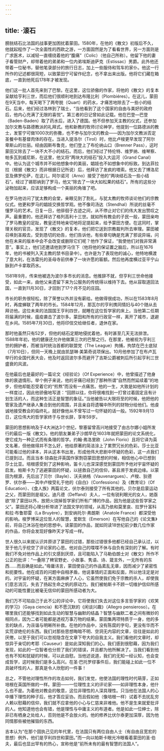 ```yaml
---
---
---
```

title: ·滚石
---




膀胱结石比法国的战事更加困扰着蒙田。1580年，在他的《散文》初版后不久，他就起程作了一次全面性的西欧之游，一方面固然是为了看看世界，另一方面则是广求医术，以减轻一直缠绕着他的“腹痛”（Colic）（他自己所称）。他留下他的妻子看管财产，却带着他的弟弟和一位内弟埃斯迪萨克（Estissac）男爵。此外他还带着一位秘书，替他笔录部分的旅行日志，加上一些服侍和驾车的家仆。他这一行所作的记述都很简短，以致蒙田宁可留作纪念，也不拿出来出版。他将它们藏在箱底，一直到他死后178年才被发现。

他们这一批人首先来到了巴黎。在这里，这位骄傲的作家，将他的《散文》的复本呈献给亨利三世，而后他们很顺利地到达布隆比利（Plombiéres）。在这儿，蒙田在9天当中，每天喝下了两夸脱（Quart）的药水，才痛苦地除去了一些小的结石。后来，他们经过洛林到了瑞士，“当他看到了这个国家的自由与美好的政府后，他内心充满了无限的喜悦”。第三者的日记曾如此记载。他在巴登—巴登（Baden-Baden）取了药水后，进入了德国。他不但参加天主教的仪式，还参加加尔文教与路德教派的礼拜式。他和新教的牧师讨论神学，他提到一位路德派的教士，发誓宁可做1000次的弥撒，也不参与加尔文的教会——因为加尔文教派否定圣餐中有基督肉体的存在。当进入提洛尔（Tirol）时，他比卢梭更早发现了阿尔卑斯山的壮丽。经由因斯布鲁克，他们登上了布伦纳山口（Brenner Pass），这时蒙田又除去了一块不大不小的结石。而后，他们经过了特伦特、维罗纳、维琴察、帕多瓦到威尼斯，在这里，他又将“两块大的结石”投入大运河（Grand Canal）中。他认为这个城市并不如他想象中的美丽，娼妓也不如想象中的标致。到达菲拉拉（根据《散文》而非根据日记所说）后，他拜访了发疯的塔索。他又去了博洛尼亚及佛罗伦萨，在这儿，阿尔诺河（Arno）接受了他的“两块结石及一些小结石”。经过了锡耶纳到了罗马，他又“除去了一块大如松果的结石”。所有的这些分泌物加起来，应该足够构成一个美丽的角锥了吧。

在罗马他访问了犹太教的会堂，亲眼见到了割礼，与犹太教的牧师谈论他们的宗教仪式。他更和罗马的娼妓交换哲学观。他不像司汤达（Stendhal）所说的丝毫不懂罗马的艺术。日复一日，他徘徊于古迹之间，从不停止对它们的伟大发出赞叹之声。最重要的，他还拜访了格列高利十三世。就如所有教会的子民一般，蒙田亲吻了罗马教皇的足趾，教皇还特地亲切地将足提起来，给予蒙田方便。在这同时，掌理关税的官员，发现了《散文》的复本，他们把它送到宗教裁判所去审理。蒙田被召唤到圣殿去，受到恳切的劝告，他们告诉他，有些章句确是充满了邪说异端，问他在未来的版本中会不会改变或删除它们呢？他作了保证，“我使他们对我非常满意”。事实上，他们还邀请他到罗马住下（他将他的保证置之脑后，所以在1676年，他的书被列入天主教的禁书目录中）。也许是为了表现他的诚心，他特地横渡了意大利，在洛雷托的圣母寺前供奉了一块许愿的匾额。然后他再度横过亚平宁山脉到卢卡拿取药水。

1581年9月，传来他被选为波尔多市长的消息。他推辞不就，但亨利三世命他接受，如此一来，由他父亲遗留下来为公服务的传统得以维持下去。他从容取道回法国，一直到11月30日，才回到了17个月不见的庄园。

市长的职务很轻松，除了荣誉以外并没有薪给。他做得很成功，所以在1583年8月时，再度蝉联了两年的市长。1584年12月，那瓦尔的亨利携同情妇与40个随从去拜访他。这位未来的法国国王亨利四世，就睡在这位哲学家的床上。当他第二任期将届满的时候，瘟疫袭击了波尔多。蒙田和所有的行政官一样，离开了城市，退避在乡间。1585年7月30日，他将印信交给继任者，退休在家。

那时他虽然只有52岁，但他的结石定期地侵扰着他，有时甚至几天无法排泄。1588年年初，他的健康还允许他做第三次的巴黎之行。在那里，他被视为亨利三世的拥护者，而被当时统治首都的联盟党（The League）拘捕，拘禁在巴士底狱（7月10日），但同一天晚上就由凯瑟琳·美第奇说项保出。10月他参加了在布卢瓦举行的全国代表大会，他及时返回波尔多而避开了吉斯公爵被刺后所引起亨利三世盛衰的风波。

在他最后也是最好的一篇论文《经验论》（Of Experience）中，他曾描述了他身体的衰退情形。举个例子来说，他的牙痛已经到了那种所谓“自然而然延续着”的地步，但他却能忍受着它的“煎熬”而没有一点痛苦。他的一生，大致是如他所计划的一样度过，因此他骄傲地写道：“回顾以往，你将很难找到一打曾过着固定且有计划生活的人，而这种生活正是智慧的象征。”当他被告以大限将至的时候，他把他的管家及遗产继承人集合到他的周围，并且亲自将遗嘱中所列的财物分给他们。他虔诚地接受教会的临终礼，就好像他从不曾写过一句怀疑的话一般。1592年9月13日，这位伟大的哲学家终于与世长辞，享年59岁。

蒙田的思想影响及于4大洲达3个世纪，黎塞留曾高兴地接受了由古尔娜小姐所发行的最后一版《散文》。他的朋友兼弟子沙朗早在1603年就把蒙田的论文系统化，使它成为一种正式而有条理的哲学。约翰·弗洛里欧（John Florio）且将它译为英文名著，但他做得并不怎么好，他给原著的简洁涂上了累赘冗长的色彩。莎士比亚可能看过他的译本，并从这本书出发，形成他伟大悲剧中怀疑的色彩，这一点我们已提到过。而且当本·琼森批评英国作家剽窃蒙田思想的时候，相信他心中已想到莎士比亚。培根感受到了这种影响，笛卡儿也深深感觉到蒙田所予他对宇宙怀疑的启发。帕斯卡为了逃避蒙田的怀疑，以拯救自己的信仰，甚且濒于发疯边缘。以蒙田为根源，先后出了贝尔（Bayle）、沃夫纳格（Vauvenargues）、卢梭、狄德罗、伏尔泰——其中卢梭受礼于他的《自白》（Confessions）及《教育论》（Of Education）、《食人族》两篇论文，伏尔泰则接受了所有其他的。贝尔是启蒙运动之父，而蒙田则是祖父。迪凡德（Deffand）夫人，一位有锐利眼光的女人，她亟欲“除了蒙田以外，放把火烧掉哲学家们所有广博的作品，因为他是这些哲学家之父”。蒙田还将心理分析带进了法国文学的领域，从高乃依和莫里哀、拉罗什富科和拉·布鲁耶雷（La Bruyère），到安纳托尔·弗朗斯（Anatole France）都深受他的影响。梭罗博采这位哲人的智慧，爱默生（Emerson）在写他自己的《论文集》前，将自己沐浴在他的思想中。读蒙田的作品，就如同读18世纪前少数几位作家的作品，你将会发现好像昨天才写成一样。

世人很久以来就认识并原谅了蒙田的过错，那些过错很多他都已经自己承认过，以至于他几乎挖空了评论家的心思。他对自己的喋喋不休与自负有深刻的了解。有时我们不免对他作品上的引文感到厌烦，且可能陷入了马勒伯朗士对《散文》所作不公正的批评：“一叠除了稗官野史、小故事、隽语、诗、箴言外，一无所有的东西……而且确是如此。”毋庸讳言，蒙田使自己的作品紊乱无章，因而减少了紧密性和扼要性。他在成百的问题中自相矛盾，他说事情的正面和反面，所以他注定是对的。对宇宙的怀疑，在某方面麻痹了人心，它虽然使我们免于宗教的杀人，却使我们意志消沉，失去了扬起生命之帆的原动力。我们被帕斯卡不顾一切维护信仰所感动的可能性要比被毫无信仰的蒙田所感动者为大。

我们万不可陷自己于此不公的评论中，它将使我们失去对这位多言哲学家的《欢笑的学习》（Gaya ciencia）和不愿沉默的《闲谈兴趣》（Allegro pensieroso）。在哪里我们还能够找到如此生动的智慧与幽默的结晶？智慧与幽默二者之间有微妙的相同点，因为二者可能都是透视万事万物的结果。蒙田集两项特质于一身，他的多言的缺点，为诙谐与明晰所补救。在他的作品中，没有陈腐的字句，更没有华而不实荒谬绝伦的东西。我们对那些思想晦暗不明、空洞无内容的文章，往往是如此的厌倦，以至于我们可以忽视隐含在文章下夸大的自我主义。我们看他的文章时，却惊异于亲切的考耶（Causeur）是如此深知我们的心。我们感到很慰藉，因为我们发现，如此的一位智者也分担了我们的错误，并且都为他所解决了。当我们看到他也有不知和犹疑的时候，可以此自慰。当他述说道，我们的无知一经认知，也会变成哲学，这时候我们是多么高兴。在圣·巴托罗缪事件后，我们能碰上如此一位不具破坏性的人，那真是令人欣慰的一件事！

总之，不管他对理性所作的攻击如何，我们发觉，他使法国的理性时代萌芽，正如培根在英国所做的一样。蒙田——一位理性主义的评论家——如非理性本身，他什么也不是。为着他对教会的敬意，这位非理性的人深具理性。只当他在法国人的心中播下理性的种子后，他才答应妥协。而且假如他（像培根一样）试着不去扰乱穷人赖以慰藉的信仰，我们就不应拿他的小心与仁慈来非难他。他不是生来就爱批评的人。他知道他也会有错，他是理性与中庸主义的布道者。他是如此一位绅士，除非已有栖身之处给人，否则他是不会放火的。他的修养比伏尔泰更加深厚，因为他同情那些被他摧毁的东西。

吉本认为“在那个固执己见的年代里，在法国只有两位自由人士（有自由且宽宏的思想）例外，他们是亨利四世和蒙田。”而一向以帕斯卡眼光冷眼看着蒙田的圣·伯夫，最后也显出罕有的热心，宣称他是“前所未有的最有智慧的法国人”。